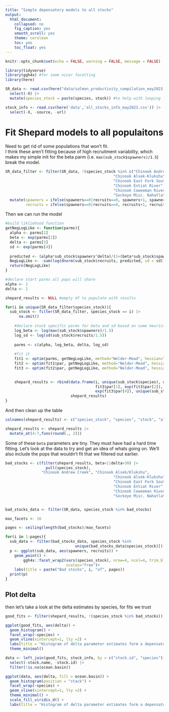```yaml
---
title: "Simple depensatory models to all stocks"
output:
  html_document:
    collapsed: no
    fig_caption: yes
    smooth_scroll: yes
    theme: cerulean
    toc: yes
    toc_float: yes
---
```


```r
knitr::opts_chunk$set(echo = FALSE, warning = FALSE, message = FALSE)

library(tidyverse)
library(ggh4x) #for some nicer facetting
library(here)
```

```r
SR_data <- read.csv(here("data/salmon_productivity_compilation_may2023.csv")) |>
  select(-X) |>
  mutate(species_stock = paste(species, stock)) #to help with looping later

stock_info <- read.csv(here('data','all_stocks_info_may2023.csv')) |>
  select(-X, -source, -url)

```

# Fit Shepard models to all populaitons  
Need to get rid of some populations that won't fit.  
I think these aren't fitting because of high recruitment variability, which makes my simple init for the beta parm (i.e. `max(sub_stock$spawners)/1.5`) break the model.  
```r
SR_data_filter <- filter(SR_data, !(species_stock %in% c("Chinook Andrew Creek", "Chinook Alsek/Klukshu",
                                                "Chinook Alsek-Klukshu",
                                                "Chinook East Fork South Fork Salmon River",
                                                "Chinook Entiat River", "Chinook Minam River",
                                                "Chinook Coweeman River", 
                                                "Sockeye Misc. Nahatlatch"))) |>
  mutate(spawners = ifelse(spawners==0|recruits==0, spawners+1, spawners),
         recruits = ifelse(spawners==0|recruits==0, recruits+1, recruits))
```

Then we can run the model  
```r
#build likliehood function
getNegLogLike <- function(parms){
  alpha <- parms[1]
  beta <- exp(parms[2])
  delta <- parms[3]
  sd <- exp(parms[4])
  
  predicted <- (alpha*sub_stock$spawners^delta)/(1+(beta*sub_stock$spawners^delta))
  NegLogLike <- -sum(log(dnorm(sub_stock$recruits, predicted, sd = sd)))
  return(NegLogLike)
}

#declare start parms all pops will share
alpha <- 1
delta <- 1

shepard_results <- NULL #empty df to populate with results

for(i in unique(SR_data_filter$species_stock)){
  sub_stock <- filter(SR_data_filter, species_stock == i) |>
      na.omit()
    
    #declare stock specific parms for beta and sd based on some heuristics 
    log_beta <- log(max(sub_stock$spawners)/1.5)
    log_sd <- log(sd(sub_stock$recruits/1.5)) 
    
    parms <- c(alpha, log_beta, delta, log_sd)
    
    #fit it
    fit1 <- optim(parms, getNegLogLike, method="Nelder-Mead", hessian=TRUE)
    fit2 <- optim(fit1$par, getNegLogLike, method="Nelder-Mead", hessian=TRUE)
    fit3 <- optim(fit2$par, getNegLogLike, method="Nelder-Mead", hessian=TRUE)
    

    shepard_results <- rbind(data.frame(i, unique(sub_stock$species), unique(sub_stock$stock),
                                        fit3$par[1], exp(fit3$par[2]), fit3$par[3], 
                                        exp(fit3$par[4]), unique(sub_stock$stock.id)),
                             shepard_results)
}
```

And then clean up the table  
```r
colnames(shepard_results) <- c("species_stock", "species", "stock", "alpha", "beta", "delta", "sd", "stock.id")

shepard_results <- shepard_results |>
  mutate_at(4:7,funs(round(., 2)))
```

Some of these `beta` parameters are tiny. They must have had a hard time fitting. Let's look at the data to try and get an idea of whats going on. We'll also include the pops that wouldn't fit that we filtered out earlier.    
```r
bad_stocks <- c(filter(shepard_results, beta<1|delta>30) |> 
                  pull(species_stock), 
                "Chinook Andrew Creek", "Chinook Alsek/Klukshu",
                                                "Chinook Alsek-Klukshu",
                                                "Chinook East Fork South Fork Salmon River",
                                                "Chinook Entiat River", "Chinook Minam River",
                                                "Chinook Coweeman River", 
                                                "Sockeye Misc. Nahatlatch")


bad_stocks_data <- filter(SR_data, species_stock %in% bad_stocks)

max_facets <- 16

pages <- ceiling(length(bad_stocks)/max_facets)

for(i in 1:pages){
  sub_data <- filter(bad_stocks_data, species_stock %in% 
                               unique(bad_stocks_data$species_stock)[(((i-1)*max_facets)+1):(max_facets*i)])
  p <- ggplot(sub_data, aes(spawners, recruits)) +
    geom_point() +
        ggh4x::facet_wrap2(vars(species_stock), nrow=4, ncol=4, trim_blank=FALSE, 
                           scales="free")+
    labs(title = paste("Bad stocks", i, "of", pages))
  print(p)
}
```

## Plot delta

then let's take a look at the delta estimates by species, for fits we trust  
```r
good_fits <- filter(shepard_results, !(species_stock %in% bad_stocks))

ggplot(good_fits, aes(delta)) +
  geom_histogram() +
  facet_wrap(~species) +
  geom_vline(xintercept=1, lty =2) +
  labs(title = "Histogram of delta parameter estimates form a depensatory beverton-holt") +
  theme_minimal()
```

```r
data <- left_join(good_fits, stock_info, by = c("stock.id", "species")) |>
  select(-stock.name, -stock.id) |>
  filter(!is.na(ocean.basin))

ggplot(data, aes(delta, fill = ocean.basin)) +
  geom_histogram(position = "stack") +
  facet_wrap(~species) +
  geom_vline(xintercept=1, lty =2) +
  theme_minimal() +
  scale_fill_viridis_d() +
  labs(title = "Histogram of delta parameter estimates form a depensatory beverton-holt")

```